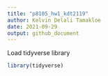 ```yaml
---
title: "p8105_hw1_kdt2119"
author: Kelvin Delali Tamakloe
date: 2021-09-29
output: github_document
---
```


Load tidyverse library
```r
library(tidyverse)
```